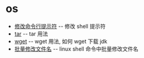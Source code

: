 = os =
* [[os/modify_command_tip|修改命令行提示符]] -- 修改 shell 提示符
* [[os/tar|tar]] -- tar 用法
* [[os/wget|wget]] -- wget 用法, 如何 wget 下载 jdk
* [[os/rename_files|批量修改文件名]] -- linux shell 命令中批量修改文件名
